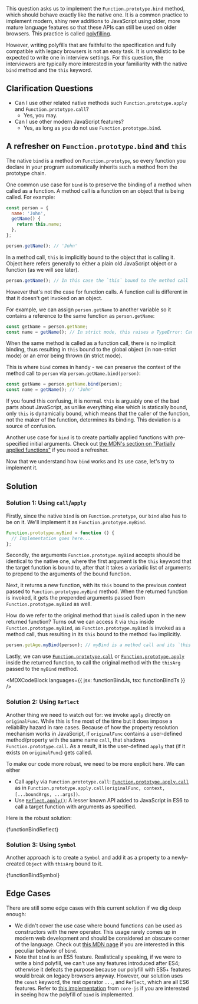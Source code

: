 

This question asks us to implement the `Function.prototype.bind` method, which should behave exactly like the native one. It is a common practice to implement modern, shiny new additions to JavaScript using older, more mature language features so that these APIs can still be used on older browsers. This practice is called [polyfilling](https://developer.mozilla.org/en-US/docs/Glossary/Polyfill).

However, writing polyfills that are faithful to the specification and fully compatible with legacy browsers is not an easy task. It is unrealistic to be expected to write one in interview settings. For this question, the interviewers are typically more interested in your familiarity with the native `bind` method and the `this` keyword.

## Clarification Questions

- Can I use other related native methods such `Function.prototype.apply` and `Function.prototype.call`?
  - Yes, you may.
- Can I use other modern JavaScript features?
  - Yes, as long as you do not use `Function.prototype.bind`.

## A refresher on `Function.prototype.bind` and `this`

The native `bind` is a method on `Function.prototype`, so every function you declare in your program automatically inherits such a method from the prototype chain.

One common use case for `bind` is to preserve the binding of a method when called as a function. A method call is a function on an object that is being called. For example:

```jsx
const person = {
  name: 'John',
  getName() {
    return this.name;
  },
};

person.getName(); // 'John'
```

In a method call, `this` is implicitly bound to the object that is calling it. Object here refers generally to either a plain old JavaScript object or a function (as we will see later).

```jsx
person.getName(); // In this case the `this` bound to the method call `getName()` is `person`.
```

However that's not the case for function calls. A function call is different in that it doesn't get invoked on an object.

For example, we can assign `person.getName` to another variable so it contains a reference to the same function as `person.getName`:

```jsx
const getName = person.getName;
const name = getName(); // In strict mode, this raises a TypeError: Cannot read properties of undefined (reading 'name')
```

When the same method is called as a function call, there is no implicit binding, thus resulting in `this` bound to the global object (in non-strict mode) or an error being thrown (in strict mode).

This is where `bind` comes in handy - we can preserve the context of the method call to `person` via `person.getName.bind(person)`:

```jsx
const getName = person.getName.bind(person);
const name = getName(); // 'John'
```

If you found this confusing, it is normal. `this` is arguably one of the bad parts about JavaScript, as unlike everything else which is statically bound, only `this` is dynamically bound, which means that the caller of the function, not the maker of the function, determines its binding. This deviation is a source of confusion.

Another use case for `bind` is to create partially applied functions with pre-specified initial arguments. Check out [the MDN's section on "Partially applied functions"](https://developer.mozilla.org/en-US/docs/Web/JavaScript/Reference/Global_Objects/Function/bind#partially_applied_functions) if you need a refresher.

Now that we understand how `bind` works and its use case, let's try to implement it.

## Solution

### Solution 1: Using `call`/`apply`

Firstly, since the native `bind` is on `Function.prototype`, our `bind` also has to be on it. We'll implement it as `Function.prototype.myBind`.

```jsx
Function.prototype.myBind = function () {
  // Implementation goes here...
};
```

Secondly, the arguments `Function.prototype.myBind` accepts should be identical to the native one, where the first argument is the `this` keyword that the target function is bound to, after that it takes a variadic list of arguments to prepend to the arguments of the bound function.

Next, it returns a new function, with its `this` bound to the previous context passed to `Function.prototype.myBind` method. When the returned function is invoked, it gets the prepended arguments passed from `Function.prototype.myBind` as well.

How do we refer to the original method that `bind` is called upon in the new returned function? Turns out we can access it via `this` inside `Function.prototype.myBind`, as `Function.prototype.myBind` is invoked as a method call, thus resulting in its `this` bound to the method `foo` implicitly.

```jsx
person.getAge.myBind(person); // myBind is a method call and its `this` is bound implicitly to the method `getAge`
```

Lastly, we can use [`Function.prototype.call`](https://developer.mozilla.org/en-US/docs/Web/JavaScript/Reference/Global_Objects/Function/call) or [`Function.prototype.apply`](https://developer.mozilla.org/en-US/docs/Web/JavaScript/Reference/Global_Objects/Function/apply) inside the returned function, to call the original method with the `thisArg` passed to the `myBind` method.

<MDXCodeBlock languages={{ jsx: functionBindJs, tsx: functionBindTs }} />

### Solution 2: Using `Reflect`

Another thing we need to watch out for: we invoke `apply` directly on `originalFunc`. While this is fine most of the time but it does impose a reliability hazard in rare cases. Because of how the property resolution mechanism works in JavaScript, if `originalFunc` contains a user-defined method/property with the same name `call`, that shadows `Function.prototype.call`. As a result, it is the user-defined `apply` that (if it exists on `originalFunc`) gets called.

To make our code more robust, we need to be more explicit here. We can either

- Call `apply` via `Function.prototype.call`: [`Function.prototype.apply.call`](https://developer.mozilla.org/en-US/docs/Web/JavaScript/Reference/Global_Objects/Function/apply) as in `Function.prototype.apply.call(originalFunc, context, [...boundArgs, ...args])`.
- Use [`Reflect.apply()`](https://developer.mozilla.org/en-US/docs/Web/JavaScript/Reference/Global_Objects/Reflect/apply#description): A lesser known API added to JavaScript in ES6 to call a target function with arguments as specified.

Here is the robust solution:

<MDXCodeBlock>{functionBindReflect}</MDXCodeBlock>

### Solution 3: Using `Symbol`

Another approach is to create a `Symbol` and add it as a property to a newly-created `Object` with `thisArg` bound to it.

<MDXCodeBlock>{functionBindSymbol}</MDXCodeBlock>

## Edge Cases

There are still some edge cases with this current solution if we dig deep enough:

- We didn't cover the use case where bound functions can be used as constructors with the new operator. This usage rarely comes up in modern web development and should be considered an obscure corner of the language. Check out [this MDN page](https://developer.mozilla.org/en-US/docs/Web/JavaScript/Reference/Global_Objects/Function/bind#bound_functions_used_as_constructors) if you are interested in this peculiar behavior of `bind`.
- Note that `bind` is an ES5 feature. Realistically speaking, if we were to write a bind polyfill, we can't use any features introduced after ES4; otherwise it defeats the purpose because our polyfill with ES5+ features would break on legacy browsers anyway. However, our solution uses the `const` keyword, the rest operator `...`, and `Reflect`, which are all ES6 features. Refer to [this implementation](https://github.com/zloirock/core-js/blob/master/packages/core-js/internals/function-bind.js) from `core-js` if you are interested in seeing how the polyfill of `bind` is implemented.
